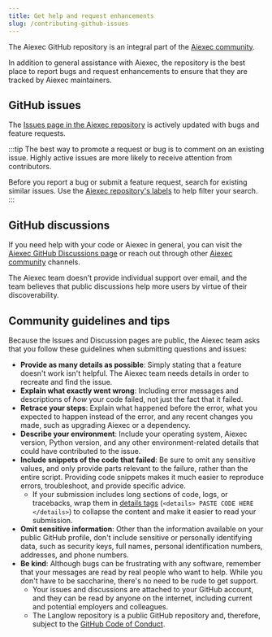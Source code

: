 ```yaml
---
title: Get help and request enhancements
slug: /contributing-github-issues
---
```


The Aiexec GitHub repository is an integral part of the [Aiexec community](/contributing-community).

In addition to general assistance with Aiexec, the repository is the best place to report bugs and request enhancements to ensure that they are tracked by Aiexec maintainers.

## GitHub issues

The [Issues page in the Aiexec repository](https://gitlab.com/khulnasoft/aiexec/issues) is actively updated with bugs and feature requests.

:::tip
The best way to promote a request or bug is to comment on an existing issue.
Highly active issues are more likely to receive attention from contributors.

Before you report a bug or submit a feature request, search for existing similar issues.
Use the [Aiexec repository's labels](https://gitlab.com/khulnasoft/aiexec/labels) to help filter your search.
:::

## GitHub discussions

If you need help with your code or Aiexec in general, you can visit the [Aiexec GitHub Discussions page](https://gitlab.com/khulnasoft/aiexec/discussions) or reach out through other [Aiexec community](/contributing-community) channels.

The Aiexec team doesn't provide individual support over email, and the team believes that public discussions help more users by virtue of their discoverability.

## Community guidelines and tips

Because the Issues and Discussion pages are public, the Aiexec team asks that you follow these guidelines when submitting questions and issues:

* **Provide as many details as possible**: Simply stating that a feature doesn't work isn't helpful. The Aiexec team needs details in order to recreate and find the issue.
* **Explain what exactly went wrong**: Including error messages and descriptions of _how_ your code failed, not just the fact that it failed.
* **Retrace your steps**: Explain what happened before the error, what you expected to happen instead of the error, and any recent changes you made, such as upgrading Aiexec or a dependency.
* **Describe your environment**: Include your operating system, Aiexec version, Python version, and any other environment-related details that could have contributed to the issue.
* **Include snippets of the code that failed**: Be sure to omit any sensitive values, and only provide parts relevant to the failure, rather than the entire script. Providing code snippets makes it much easier to reproduce errors, troubleshoot, and provide specific advice.
  * If your submission includes long sections of code, logs, or tracebacks, wrap them in [details tags](https://developer.mozilla.org/en/docs/Web/HTML/Element/details) (`<details> PASTE CODE HERE </details>`) to collapse the content and make it easier to read your submission.
* **Omit sensitive information**: Other than the information available on your public GitHub profile, don't include sensitive or personally identifying data, such as security keys, full names, personal identification numbers, addresses, and phone numbers.
* **Be kind**: Although bugs can be frustrating with any software, remember that your messages are read by real people who want to help. While you don't have to be saccharine, there's no need to be rude to get support.
  * Your issues and discussions are attached to your GitHub account, and they can be read by anyone on the internet, including current and potential employers and colleagues.
  * The Langlow repository is a public GitHub repository and, therefore, subject to the [GitHub Code of Conduct](https://docs.github.com/en/site-policy/github-terms/github-community-code-of-conduct).